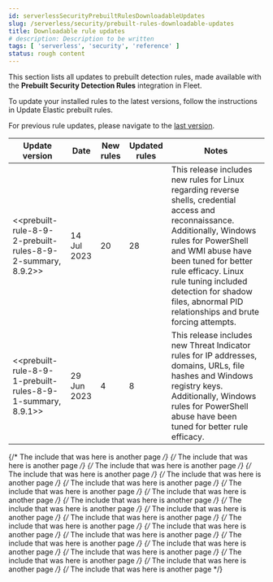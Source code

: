 ```yaml
---
id: serverlessSecurityPrebuiltRulesDownloadableUpdates
slug: /serverless/security/prebuilt-rules-downloadable-updates
title: Downloadable rule updates
# description: Description to be written
tags: [ 'serverless', 'security', 'reference' ]
status: rough content
---
```



<RoughContent />

<div id="prebuilt-rules-downloadable-updates"></div>

This section lists all updates to prebuilt detection rules, made available with the **Prebuilt Security Detection Rules** integration in Fleet.

To update your installed rules to the latest versions, follow the instructions in <DocLink id="serverlessSecurityPrebuiltRulesManagement" section="update-elastic-prebuilt-rules">Update Elastic prebuilt rules</DocLink>.

For previous rule updates, please navigate to the [last version](https://www.elastic.co/guide/en/security/8.8/prebuilt-rules-downloadable-updates.html).

| Update version | Date | New rules | Updated rules | Notes |
|---|---|---|---|---|
| \<\<prebuilt-rule-8-9-2-prebuilt-rules-8-9-2-summary, 8.9.2>> | 14 Jul 2023 | 20 | 28 |  This release includes new rules for Linux regarding reverse shells, credential access and reconnaissance. Additionally, Windows rules for PowerShell and WMI abuse have been tuned for better rule efficacy. Linux rule tuning included detection for shadow files, abnormal PID relationships and brute forcing attempts. |
| \<\<prebuilt-rule-8-9-1-prebuilt-rules-8-9-1-summary, 8.9.1>> | 29 Jun 2023 | 4 | 8 |  This release includes new Threat Indicator rules for IP addresses, domains, URLs, file hashes and Windows registry keys. Additionally, Windows rules for PowerShell abuse have been tuned for better rule efficacy. |

{/* The include that was here is another page */}
{/* The include that was here is another page */}
{/* The include that was here is another page */}
{/* The include that was here is another page */}
{/* The include that was here is another page */}
{/* The include that was here is another page */}
{/* The include that was here is another page */}
{/* The include that was here is another page */}
{/* The include that was here is another page */}
{/* The include that was here is another page */}
{/* The include that was here is another page */}
{/* The include that was here is another page */}
{/* The include that was here is another page */}
{/* The include that was here is another page */}
{/* The include that was here is another page */}
{/* The include that was here is another page */}
{/* The include that was here is another page */}
{/* The include that was here is another page */}
{/* The include that was here is another page */}
{/* The include that was here is another page */}
{/* The include that was here is another page */}
